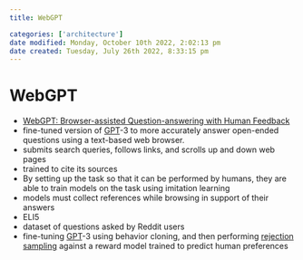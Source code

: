 ```yaml
---
title: WebGPT

categories: ['architecture']
date modified: Monday, October 10th 2022, 2:02:13 pm
date created: Tuesday, July 26th 2022, 8:33:15 pm
---
```


# WebGPT
- [WebGPT: Browser-assisted Question-answering with Human Feedback](https://arxiv.org/abs/2112.09332)
- fine-tuned version of [GPT](GPT.qmd)-3 to more accurately answer open-ended questions using a text-based web browser.
- submits search queries, follows links, and scrolls up and down web pages
- trained to cite its sources
- By setting up the task so that it can be performed by humans, they are able to train models on the task using imitation learning
- models must collect references while browsing in support of their answers
- ELI5
- dataset of questions asked by Reddit users
- fine-tuning [GPT](GPT.qmd)-3 using behavior cloning, and then performing [rejection sampling](Rejection%20Sampling.qmd) against a reward model trained to predict human preferences



